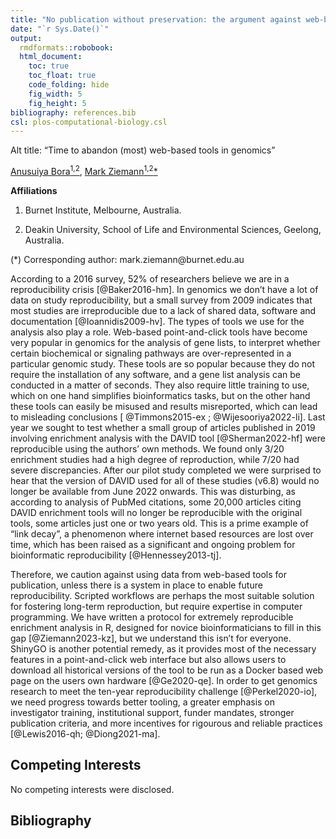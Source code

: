 ```yaml
---
title: "No publication without preservation: the argument against web-based tools in genomics"
date: "`r Sys.Date()`"
output:
  rmdformats::robobook:
  html_document:
    toc: true
    toc_float: true
    code_folding: hide
    fig_width: 5
    fig_height: 5
bibliography: references.bib
csl: plos-computational-biology.csl
---
```


Alt title: "Time to abandon (most) web-based tools in genomics"

[Anusuiya Bora<sup>1,2</sup>](https://orcid.org/0009-0006-2908-1352),
[Mark Ziemann<sup>1,2</sup>*](https://orcid.org/0000-0002-7688-6974)

**Affiliations**

1. Burnet Institute, Melbourne, Australia.

2. Deakin University, School of Life and Environmental Sciences, Geelong, Australia.

(*) Corresponding author: mark.ziemann@burnet.edu.au

According to a 2016 survey, 52% of researchers believe we are in a reproducibility crisis [@Baker2016-hm].
In genomics we don't have a lot of data on study reproducibility, but a small survey from 2009 indicates that most
studies are irreproducible due to a lack of shared data, software and documentation [@Ioannidis2009-hv].
The types of tools we use for the analysis also play a role.
Web-based point-and-click tools have become very popular in genomics for the analysis of gene lists, to
interpret whether certain biochemical or signaling pathways are over-represented in a particular genomic study.
These tools are so popular because they do not require the installation of any software, and a gene list analysis
can be conducted in a matter of seconds.
They also require little training to use, which on one hand simplifies bioinformatics tasks, but on the other hand
these tools can easily be misused and results misreported, which can lead to misleading conclusions
[ @Timmons2015-ex ; @Wijesooriya2022-li].
Last year we sought to test whether a small group of articles published in 2019 involving enrichment analysis with the DAVID tool [@Sherman2022-hf]
were reproducible using the authors' own methods.
We found only 3/20 enrichment studies had a high degree of reproduction, while 7/20 had severe discrepancies.
After our pilot study completed we were surprised to hear that the version of DAVID used for all of these studies (v6.8) would no longer be available from June 2022 onwards.
This was disturbing, as according to analysis of PubMed citations, some 20,000 articles citing DAVID enrichment tools will no longer be reproducible with
the original tools, some articles just one or two years old.
This is a prime example of "link decay", a phenomenon where internet based resources are lost over time, which has been raised as a significant and ongoing problem for bioinformatic reproducibility [@Hennessey2013-tj].

Therefore, we caution against using data from web-based tools for publication, unless there is a system in place to enable future reproducibility.
Scripted workflows are perhaps the most suitable solution for fostering long-term reproduction, but require expertise in computer programming.
We have written a protocol for extremely reproducible enrichment analysis in R, designed for novice bioinformaticians to fill in this gap [@Ziemann2023-kz], but we understand this isn't for everyone.
ShinyGO is another potential remedy, as it provides most of the necessary features in a point-and-click web interface but also allows users to download all historical versions of the tool to be run as
a Docker based web page on the users own hardware [@Ge2020-qe].
In order to get genomics research to meet the ten-year reproducibility challenge [@Perkel2020-io], we need progress towards better tooling, a greater emphasis on investigator training, institutional support,
funder mandates, stronger publication criteria, and more incentives for rigourous and reliable practices [@Lewis2016-qh; @Diong2021-ma].

## Competing Interests

No competing interests were disclosed.

## Bibliography

